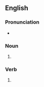 {{also|Fudges}}

==English==

===Pronunciation===
* {{rhymes|ʌdʒɪz|lang=en}}

===Noun===
{{head|en|noun plural form}}

# {{plural of|fudge|lang=en}}

===Verb===
{{head|en|verb form}}

# {{en-third-person singular of|fudge}}